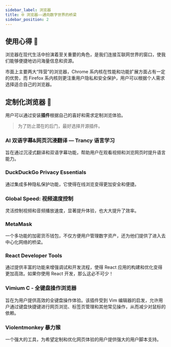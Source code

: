 ```yaml
---
sidebar_label: 浏览器
title: 🌐 浏览器——通向数字世界的桥梁
sidebar_position: 2
---
```


## 使用心得 📝

浏览器在现代生活中扮演着至关重要的角色，是我们连接互联网世界的窗口，使我们能够便捷地访问海量信息和资源。

市面上主要两大“阵营”的浏览器，Chrome 系内核在性能和功能扩展方面占有一定的优势，而 Firefox 系内核则更注重用户隐私和安全保护，用户可以根据个人需求选择适合自己的浏览器。

## 定制化浏览器 🔌

用户可以通过安装<b>插件</b>根据自己的喜好和需求定制浏览体验。

> 为了防止潜在的后门，最好选择开源插件。

### AI 双语字幕&网页沉浸翻译 — Trancy 语言学习

旨在通过沉浸式翻译和双语字幕功能，帮助用户在观看视频和浏览网页时提升语言能力。

### DuckDuckGo Privacy Essentials

通过集成多种隐私保护功能，它使得在线浏览变得更加安全和便捷。

### Global Speed: 视频速度控制

灵活控制视频和音频播放速度，显著提升体验，也大大提升了效率。

### MetaMask

一个多功能的加密货币钱包，不仅方便用户管理数字资产，还为他们提供了进入去中心化网络的桥梁。

### React Developer Tools

通过提供丰富的功能来增强调试和开发流程，使得 React 应用的构建和优化变得更加高效。如果你使用 React 开发，那么这必不可少！

### Vimium C - 全键盘操作浏览器

旨在为用户提供高效的全键盘操作体验。该插件受到 Vim 编辑器的启发，允许用户通过键盘快捷键进行网页浏览、标签页管理和其他常见操作，从而减少对鼠标的依赖。

### Violentmonkey 暴力猴

一个强大的工具，为希望定制和优化网页体验的用户提供强大的用户脚本支持。
